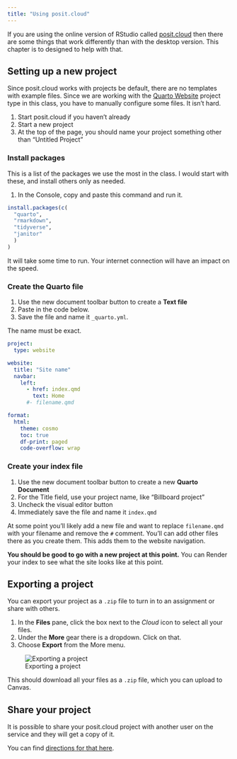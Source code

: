 ```yaml
---
title: "Using posit.cloud"
---
```


If you are using the online version of RStudio called [posit.cloud](https://posit.cloud/) then there are some things that work differently than with the desktop version. This chapter is to designed to help with that.

## Setting up a new project

Since posit.cloud works with projects be default, there are no templates with example files. Since we are working with the [Quarto Website](https://quarto.org/docs/websites/) project type in this class, you have to manually configure some files. It isn't hard.

1. Start posit.cloud if you haven't already
2. Start a new project
3. At the top of the page, you should name your project something other than "Untitled Project"

### Install packages

This is a list of the packages we use the most in the class. I would start with these, and install others only as needed.

1. In the Console, copy and paste this command and run it.


```r
install.packages(c(
  "quarto",
  "rmarkdown",
  "tidyverse",
  "janitor"
  )
)
```

It will take some time to run. Your internet connection will have an impact on the speed.

### Create the Quarto file


1. Use the new document toolbar button to create a **Text file**
2. Paste in the code below.
3. Save the file and name it `_quarto.yml`.

The name must be exact.

```yml
project:
  type: website

website:
  title: "Site name"
  navbar:
    left:
      - href: index.qmd
        text: Home
      #- filename.qmd

format:
  html:
    theme: cosmo
    toc: true
    df-print: paged
    code-overflow: wrap
```

### Create your index file

1. Use the new document toolbar button to create a new **Quarto Document**
2. For the Title field, use your project name, like "Billboard project"
3. Uncheck the visual editor button
4. Immediately save the file and name it `index.qmd`

At some point you'll likely add a new file and want to replace `filename.qmd` with your filename and remove the `#` comment. You'll can add other files there as you create them. This adds them to the website navigation.

**You should be good to go with a new project at this point.** You can Render your index to see what the site looks like at this point.

## Exporting a project

You can export your project as a `.zip` file to turn in to an assignment or share with others.

1. In the **Files** pane, click the box next to the *Cloud* icon to select all your files.
2. Under the **More** gear there is a dropdown. Click on that.
3. Choose **Export** from the More menu.

![Exporting a project](images/export-posit.png)

This should download all your files as a `.zip` file, which you can upload to Canvas.

## Share your project

It is possible to share your posit.cloud project with another user on the service and they will get a copy of it.

You can find [directions for that here](https://posit.cloud/learn/guide#intro-share).



